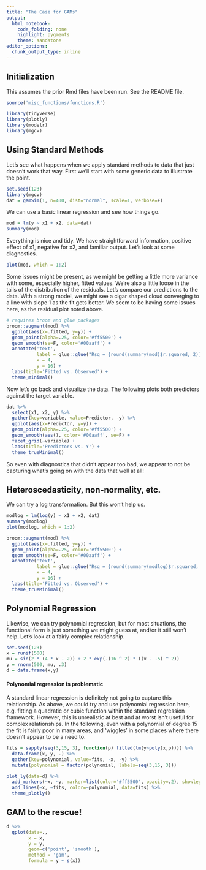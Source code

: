 ```yaml
---
title: "The Case for GAMs"
output: 
  html_notebook: 
    code_folding: none
    highlight: pygments
    theme: sandstone
editor_options: 
  chunk_output_type: inline
---
```


## Initialization

This assumes the prior Rmd files have been run.  See the README file.

```r
source('misc_functions/functions.R')
```

```r
library(tidyverse)
library(plotly)
library(modelr)
library(mgcv)
```


## Using Standard Methods

Let's see what happens when we apply standard methods to data that just doesn't work that way.  First we'll start with some generic data to illustrate the point.

```r
set.seed(123)
library(mgcv)
dat = gamSim(1, n=400, dist="normal", scale=1, verbose=F)
```

We can use a basic linear regression and see how things go.

```r
mod = lm(y ~ x1 + x2, data=dat)
summary(mod)
```

Everything is nice and tidy. We have straightforward information, positive effect of x1, negative for x2, and familiar output. Let’s look at some diagnostics.

```r
plot(mod, which = 1:2)
```

Some issues might be present, as we might be getting a little more variance with some, especially higher, fitted values. We’re also a little loose in the tails of the distribution of the residuals. Let’s compare our predictions to the data. With a strong model, we might see a cigar shaped cloud converging to a line with slope 1 as the fit gets better. We seem to be having some issues here, as the residual plot noted above.

```r
# requires broom and glue packages
broom::augment(mod) %>% 
  ggplot(aes(x=.fitted, y=y)) +
  geom_point(alpha=.25, color='#ff5500') + 
  geom_smooth(se=F, color='#00aaff') +
  annotate('text',
           label = glue::glue("Rsq = {round(summary(mod)$r.squared, 2)}"),
           x = 4,
           y = 16) +
  labs(title='Fitted vs. Observed') +
  theme_minimal()
```

Now let’s go back and visualize the data. The following plots both predictors against the target variable.

```r
dat %>% 
  select(x1, x2, y) %>% 
  gather(key=variable, value=Predictor, -y) %>% 
  ggplot(aes(x=Predictor, y=y)) +
  geom_point(alpha=.25, color='#ff5500') + 
  geom_smooth(aes(), color='#00aaff', se=F) +
  facet_grid(~variable) + 
  labs(title='Predictors vs. Y') +
  theme_trueMinimal()
```

So even with diagnostics that didn't appear too bad, we appear to not be capturing what's going on with the data that well at all!

## Heteroscedasticity, non-normality, etc.

We can try a log transformation. But this won't help us.

```r
modlog = lm(log(y) ~ x1 + x2, dat)
summary(modlog)
plot(modlog, which = 1:2)

broom::augment(mod) %>% 
  ggplot(aes(x=.fitted, y=y)) +
  geom_point(alpha=.25, color='#ff5500') + 
  geom_smooth(se=F, color='#00aaff') +
  annotate('text',
           label = glue::glue("Rsq = {round(summary(modlog)$r.squared, 2)}"),
           x = 4,
           y = 16) +
  labs(title='Fitted vs. Observed') +
  theme_trueMinimal()
```


## Polynomial Regression

Likewise, we can try polynomial regression, but for most situations, the functional form is just something we might guess at, and/or it still won't help.  Let's look at a fairly complex relationship.

```r
set.seed(123)
x = runif(500)
mu = sin(2 * (4 * x - 2)) + 2 * exp(-(16 ^ 2) * ((x - .5) ^ 2))
y = rnorm(500, mu, .3)
d = data.frame(x,y) 
```


#### Polynomial regression is problematic

A standard linear regression is definitely not going to capture this relationship.  As above, we could try and use polynomial regression here, e.g. fitting a quadratic or cubic function within the standard regression framework.  However, this is unrealistic at best and at worst isn't useful for complex relationships. In the following, even with a polynomial of degree 15 the fit is fairly poor in many areas, and 'wiggles' in some places where there doesn't appear to be a need to.

```r
fits = sapply(seq(3,15, 3), function(p) fitted(lm(y~poly(x,p)))) %>% 
  data.frame(x, y, .) %>% 
  gather(key=polynomial, value=fits, -x, -y) %>% 
  mutate(polynomial = factor(polynomial, labels=seq(3,15, 3)))

plot_ly(data=d) %>% 
  add_markers(~x, ~y, marker=list(color='#ff5500', opacity=.2), showlegend=F) %>% 
  add_lines(~x, ~fits, color=~polynomial, data=fits) %>% 
  theme_plotly()
```



## GAM to the rescue!

```r
d %>% 
  qplot(data=., 
        x = x, 
        y = y, 
        geom=c('point', 'smooth'), 
        method = 'gam',
        formula = y ~ s(x))
```

